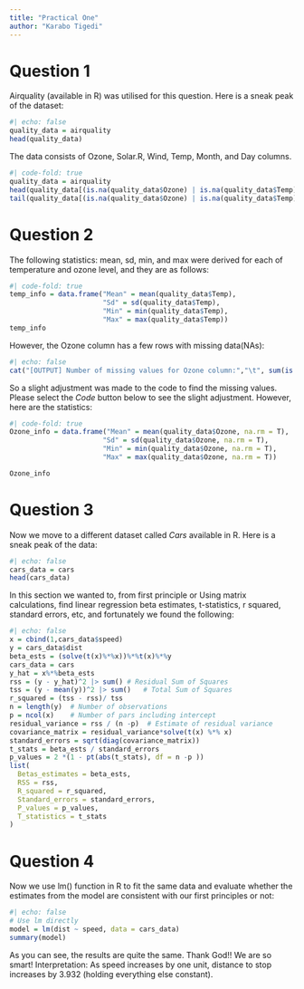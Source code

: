 ```yaml
---
title: "Practical One"
author: "Karabo Tigedi"
---
```


# Question 1

Airquality (available in R) was utilised for this question. Here is a sneak peak of the dataset:

```r
#| echo: false
quality_data = airquality
head(quality_data)
```

The data consists of Ozone, Solar.R, Wind, Temp, Month, and Day columns.

```r
#| code-fold: true
quality_data = airquality
head(quality_data[(is.na(quality_data$Ozone) | is.na(quality_data$Temp)),])
tail(quality_data[(is.na(quality_data$Ozone) | is.na(quality_data$Temp)),])
```

# Question 2

The following statistics: mean, sd, min, and max were derived for each of temperature and ozone level, and they are as follows:

```r
#| code-fold: true
temp_info = data.frame("Mean" = mean(quality_data$Temp),
                       "Sd" = sd(quality_data$Temp), 
                       "Min" = min(quality_data$Temp), 
                       "Max" = max(quality_data$Temp))
temp_info
```

However, the Ozone column has a few rows with missing data(NAs):

```r
#| echo: false
cat("[OUTPUT] Number of missing values for Ozone column:","\t", sum(is.na(quality_data$Ozone)))
```

So a slight adjustment was made to the code to find the missing values. Please select the *Code* button below to see the slight adjustment. However, here are the statistics:

```r
#| code-fold: true
Ozone_info = data.frame("Mean" = mean(quality_data$Ozone, na.rm = T),
                       "Sd" = sd(quality_data$Ozone, na.rm = T), 
                       "Min" = min(quality_data$Ozone, na.rm = T), 
                       "Max" = max(quality_data$Ozone, na.rm = T))

Ozone_info
```

# Question 3

Now we move to a different dataset called *Cars* available in R. Here is a sneak peak of the data:

```r
#| echo: false
cars_data = cars
head(cars_data)
```

In this section we wanted to, from first principle or Using matrix calculations, find linear regression beta estimates, t-statistics, r squared, standard errors, etc, and fortunately we found the following:

```r
#| echo: false
x = cbind(1,cars_data$speed)
y = cars_data$dist
beta_ests = (solve(t(x)%*%x))%*%t(x)%*%y
cars_data = cars
y_hat = x%*%beta_ests
rss = (y - y_hat)^2 |> sum() # Residual Sum of Squares
tss = (y - mean(y))^2 |> sum()   # Total Sum of Squares
r_squared = (tss - rss)/ tss
n = length(y)  # Number of observations
p = ncol(x)    # Number of pars including intercept
residual_variance = rss / (n -p)  # Estimate of residual variance
covariance_matrix = residual_variance*solve(t(x) %*% x)
standard_errors = sqrt(diag(covariance_matrix))
t_stats = beta_ests / standard_errors
p_values = 2 *(1 - pt(abs(t_stats), df = n -p ))
list(
  Betas_estimates = beta_ests,
  RSS = rss,
  R_squared = r_squared,
  Standard_errors = standard_errors,
  P_values = p_values,
  T_statistics = t_stats
)
```

# Question 4

Now we use lm() function in R to fit the same data and evaluate whether the estimates from the model are consistent with our first principles or not:

```r
#| echo: false
# Use lm directly
model = lm(dist ~ speed, data = cars_data)
summary(model)
```

As you can see, the results are quite the same. Thank God!! We are so smart! Interpretation: As speed increases by one unit, distance to stop increases by 3.932 (holding everything else constant).
